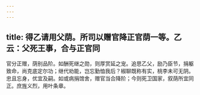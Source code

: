 ```yaml
---
---
---
```

title: 得乙请用父荫。所司以赠官降正官荫一等。乙云：父死王事，合与正官同
---



官分正赠，荫别品阶。如酬死继之勋，则厚赏延之宠。追思乙父，励乃臣节，捐躯致命，尚克底定尔功；继代劝能，岂忘勤恤我后？椒聊既称有实，桃李未可无阴。忠且忘身，优宜及嗣。如或病捐馆舍，赠官当合降阶；今则死卫国家，叙荫所宜同正。庶旌义烈，用叶条章。